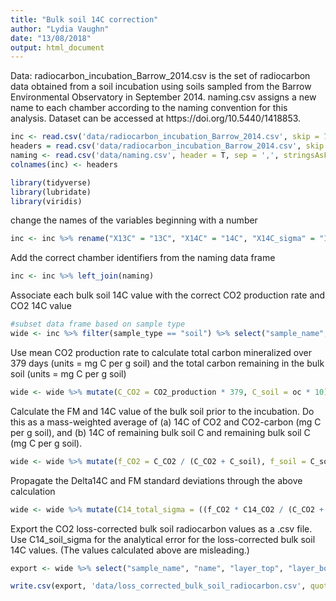 ```yaml
---
title: "Bulk soil 14C correction"
author: "Lydia Vaughn"
date: "13/08/2018"
output: html_document
---
```

 
Data: radiocarbon_incubation_Barrow_2014.csv is the set of radiocarbon data obtained from a soil incubation using soils sampled from the Barrow Environmental Observatory in September 2014.  naming.csv assigns a new name to each chamber according to the naming convention for this analysis. Dataset can be accessed at https://doi.org/10.5440/1418853.
```r
inc <- read.csv('data/radiocarbon_incubation_Barrow_2014.csv', skip = 7, header = F, sep = ',', stringsAsFactors = F)
headers = read.csv('data/radiocarbon_incubation_Barrow_2014.csv', skip = 5, header = F, nrows = 1, as.is = T)
naming <- read.csv('data/naming.csv', header = T, sep = ',', stringsAsFactors = F)
colnames(inc) <- headers
```

```r
library(tidyverse)
library(lubridate)
library(viridis)
```

change the names of the variables beginning with a number
```r
inc <- inc %>% rename("X13C" = "13C", "X14C" = "14C", "X14C_sigma" = "14C_sigma", "X14C_age" = "14C_age", "X14C_age_sigma" = "14C_age_sigma")
```

Add the correct chamber identifiers from the naming data frame
```r
inc <- inc %>% left_join(naming)
```

Associate each bulk soil 14C value with the correct CO2 production rate and CO2 14C value
```r
#subset data frame based on sample type
wide <- inc %>% filter(sample_type == "soil") %>% select("sample_name", "name", "layer_top", "layer_bot", "O2", "X14C", "X14C_sigma", "oc") %>% rename("C14_soil" = "X14C", "C14_soil_sigma" = "X14C_sigma") %>% left_join(inc %>% filter(sample_type == "CO2") %>% select("name", "layer_top", "layer_bot", "O2", "X14C", "X14C_sigma", "CO2_production") %>% rename("C14_CO2" = "X14C", "C14_CO2_sigma" = "X14C_sigma"))
```

Use mean CO2 production rate to calculate total carbon mineralized over 379 days (units = mg C per g soil) and the total carbon remaining in the bulk soil (units = mg C per g soil)
```r
wide <- wide %>% mutate(C_CO2 = CO2_production * 379, C_soil = oc * 10)
```

Calculate the FM and 14C value of the bulk soil prior to the incubation.  Do this as a mass-weighted average of (a) 14C of CO2 and CO2-carbon (mg C per g soil), and (b) 14C of remaining bulk soil C and remaining bulk soil C (mg C per g soil).
```r
wide <- wide %>% mutate(f_CO2 = C_CO2 / (C_CO2 + C_soil), f_soil = C_soil / (C_CO2 + C_soil), C14_total = f_CO2 * C14_CO2 + f_soil * C14_soil)
```

Propagate the Delta14C and FM standard deviations through the above calculation
```r
wide <- wide %>% mutate(C14_total_sigma = ((f_CO2 * C14_CO2 / (C_CO2 + C_soil) * C14_CO2_sigma)^2 + (f_soil * C14_soil / (C_CO2 + C_soil) * C14_soil_sigma)^2)^0.5)
```

Export the CO2 loss-corrected bulk soil radiocarbon values as a .csv file.  Use C14_soil_sigma for the analytical error for the loss-corrected bulk soil 14C values.  (The values calculated above are misleading.)
```r
export <- wide %>% select("sample_name", "name", "layer_top", "layer_bot", "O2", "oc", "C14_total", "C14_soil_sigma")

write.csv(export, 'data/loss_corrected_bulk_soil_radiocarbon.csv', quote=FALSE, row.names=FALSE)

```
